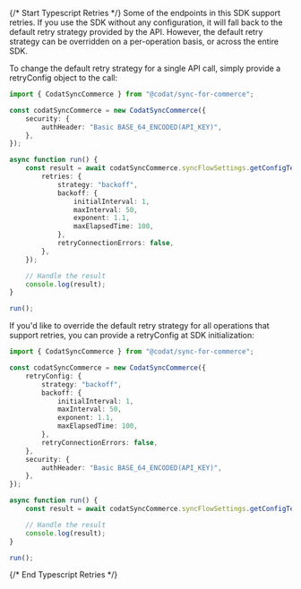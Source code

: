 {/* Start Typescript Retries */}
Some of the endpoints in this SDK support retries.  If you use the SDK without any configuration, it will fall back to the default retry strategy provided by the API.  However, the default retry strategy can be overridden on a per-operation basis, or across the entire SDK.

To change the default retry strategy for a single API call, simply provide a retryConfig object to the call:
```typescript
import { CodatSyncCommerce } from "@codat/sync-for-commerce";

const codatSyncCommerce = new CodatSyncCommerce({
    security: {
        authHeader: "Basic BASE_64_ENCODED(API_KEY)",
    },
});

async function run() {
    const result = await codatSyncCommerce.syncFlowSettings.getConfigTextSyncFlow({
        retries: {
            strategy: "backoff",
            backoff: {
                initialInterval: 1,
                maxInterval: 50,
                exponent: 1.1,
                maxElapsedTime: 100,
            },
            retryConnectionErrors: false,
        },
    });

    // Handle the result
    console.log(result);
}

run();

```

If you'd like to override the default retry strategy for all operations that support retries, you can provide a retryConfig at SDK initialization:
```typescript
import { CodatSyncCommerce } from "@codat/sync-for-commerce";

const codatSyncCommerce = new CodatSyncCommerce({
    retryConfig: {
        strategy: "backoff",
        backoff: {
            initialInterval: 1,
            maxInterval: 50,
            exponent: 1.1,
            maxElapsedTime: 100,
        },
        retryConnectionErrors: false,
    },
    security: {
        authHeader: "Basic BASE_64_ENCODED(API_KEY)",
    },
});

async function run() {
    const result = await codatSyncCommerce.syncFlowSettings.getConfigTextSyncFlow();

    // Handle the result
    console.log(result);
}

run();

```
{/* End Typescript Retries */}
